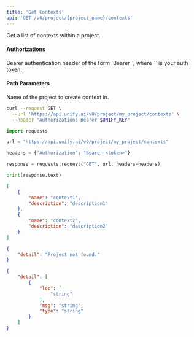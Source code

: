 ```yaml
---
title: 'Get Contexts'
api: 'GET /v0/project/{project_name}/contexts'
---
```

Get a list of contexts within a project.

#### Authorizations

<ParamField header="Authorization" type="string" required="true">
  Bearer authentication header of the form `Bearer <token>`, where `<token>` is your auth token.
</ParamField>

#### Path Parameters

<ParamField query="project_name" type="string" required="true">
Name of the project to create context in.
</ParamField>

<RequestExample>

```bash cURL
curl --request GET \
  --url 'https://api.unify.ai/v0/project/my_project/contexts' \
  --header "Authorization: Bearer $UNIFY_KEY"
```

```python Python
import requests

url = "https://api.unify.ai/v0/project/my_project/contexts"

headers = {"Authorization": "Bearer <token>"}

response = requests.request("GET", url, headers=headers)

print(response.text)
```

</RequestExample>
<ResponseExample>

```json 200
[
    {
        "name": "context1",
        "description": "description1"
    },
    {
        "name": "context2",
        "description": "description2"
    }
]
```

```json 404
{
    "detail": "Project not found."
}
```

```json 422
{
    "detail": [
        {
            "loc": [
                "string"
            ],
            "msg": "string",
            "type": "string"
        }
    ]
}
```

</ResponseExample>
